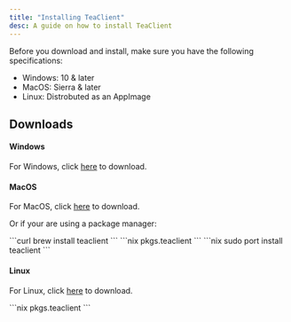 ```yaml
---
title: "Installing TeaClient"
desc: A guide on how to install TeaClient
---
```


Before you download and install, make sure you have the following specifications:

- Windows: 10 & later
- MacOS: Sierra & later
- Linux: Distrobuted as an AppImage

<h2 class="text-2xl font-bold pt-3">Downloads</h2>

<h4 class="text-md font-bold pt-2">Windows</h4>

For Windows, click <a class="text-blue-500" href="/download#windows">here</a> to download.

<h4 class="text-md font-bold">MacOS</h4>

For MacOS, click <a class="text-blue-500" href="/download#macos">here</a> to download.

Or if your are using a package manager:


<Tabs>
  <TabItem label="homebrew" icon="homebrew">
		```curl
			brew install teaclient
		```
	</TabItem>
  <TabItem label="Nix" icon="nix">
		```nix
			pkgs.teaclient
		```
	</TabItem>
	<TabItem label="MacPorts" icon="nix">
		```nix
			sudo port install teaclient
		```
	</TabItem>
</Tabs>


<br/>

<h4 class="text-md font-bold">Linux</h4>

For Linux, click <a class="text-blue-500" href="/download#linux">here</a> to download.



<Tabs>
  <TabItem label="Nix" icon="nix">
		```nix
			pkgs.teaclient
		```
	</TabItem>
</Tabs>


